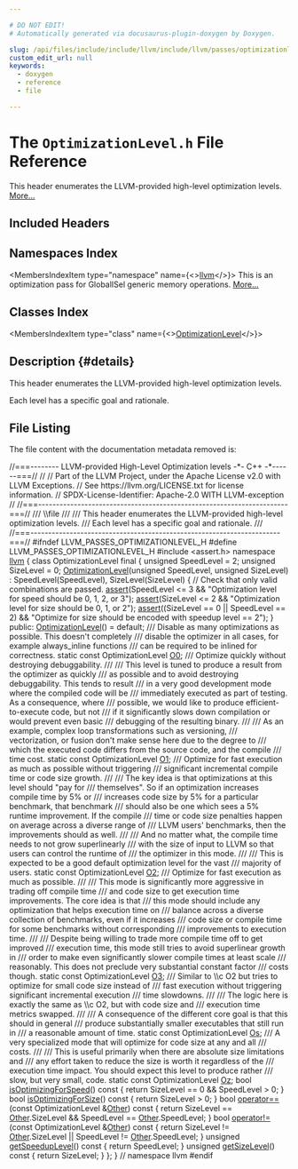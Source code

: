 ```yaml
---

# DO NOT EDIT!
# Automatically generated via docusaurus-plugin-doxygen by Doxygen.

slug: /api/files/include/include/llvm/include/llvm/passes/optimizationlevel-h
custom_edit_url: null
keywords:
  - doxygen
  - reference
  - file

---
```





# The `OptimizationLevel.h` File Reference

<DoxygenPage pluginConfig={pluginConfig}>

This header enumerates the LLVM-provided high-level optimization levels. <a href="#details">More...</a>

## Included Headers

<IncludesList>
<IncludesListItem
  filePath="assert.h"
  permalink=""
  isLocal="false" />
</IncludesList>

## Namespaces Index

<MembersIndex>

<MembersIndexItem
  type="namespace"
  name={<><a href="/docs/api/namespaces/llvm">llvm</a></>}>
This is an optimization pass for GlobalISel generic memory operations. <a href="/docs/api/namespaces/llvm/#details">More...</a>
</MembersIndexItem>

</MembersIndex>

## Classes Index

<MembersIndex>

<MembersIndexItem
  type="class"
  name={<><a href="/docs/api/classes/llvm/optimizationlevel">OptimizationLevel</a></>}>
</MembersIndexItem>

</MembersIndex>

## Description {#details}

This header enumerates the LLVM-provided high-level optimization levels.

Each level has a specific goal and rationale.

## File Listing

The file content with the documentation metadata removed is:

<ProgramListing>

<Link id="l00001" /><CodeLine lineNumber="1"><Highlight kind="comment">//===-------- LLVM-provided High-Level Optimization levels -&#42;- C++ -&#42;------===//</Highlight><Highlight kind="normal"></Highlight></CodeLine>
<Link id="l00002" /><CodeLine lineNumber="2"><Highlight kind="normal"></Highlight><Highlight kind="comment">//</Highlight><Highlight kind="normal"></Highlight></CodeLine>
<Link id="l00003" /><CodeLine lineNumber="3"><Highlight kind="normal"></Highlight><Highlight kind="comment">// Part of the LLVM Project, under the Apache License v2.0 with LLVM Exceptions.</Highlight><Highlight kind="normal"></Highlight></CodeLine>
<Link id="l00004" /><CodeLine lineNumber="4"><Highlight kind="normal"></Highlight><Highlight kind="comment">// See https://llvm.org/LICENSE.txt for license information.</Highlight><Highlight kind="normal"></Highlight></CodeLine>
<Link id="l00005" /><CodeLine lineNumber="5"><Highlight kind="normal"></Highlight><Highlight kind="comment">// SPDX-License-Identifier: Apache-2.0 WITH LLVM-exception</Highlight><Highlight kind="normal"></Highlight></CodeLine>
<Link id="l00006" /><CodeLine lineNumber="6"><Highlight kind="normal"></Highlight><Highlight kind="comment">//</Highlight><Highlight kind="normal"></Highlight></CodeLine>
<Link id="l00007" /><CodeLine lineNumber="7"><Highlight kind="normal"></Highlight><Highlight kind="comment">//===----------------------------------------------------------------------===//</Highlight><Highlight kind="comment"></Highlight></CodeLine>
<Link id="l00008" /><CodeLine lineNumber="8"><Highlight kind="comment">/// \\file</Highlight></CodeLine>
<Link id="l00009" /><CodeLine lineNumber="9"><Highlight kind="comment">///</Highlight></CodeLine>
<Link id="l00010" /><CodeLine lineNumber="10"><Highlight kind="comment">/// This header enumerates the LLVM-provided high-level optimization levels.</Highlight></CodeLine>
<Link id="l00011" /><CodeLine lineNumber="11"><Highlight kind="comment">/// Each level has a specific goal and rationale.</Highlight></CodeLine>
<Link id="l00012" /><CodeLine lineNumber="12"><Highlight kind="comment">///</Highlight><Highlight kind="normal"></Highlight></CodeLine>
<Link id="l00013" /><CodeLine lineNumber="13"><Highlight kind="normal"></Highlight><Highlight kind="comment">//===----------------------------------------------------------------------===//</Highlight><Highlight kind="normal"></Highlight></CodeLine>
<Link id="l00014" /><CodeLine lineNumber="14"><Highlight kind="normal"></Highlight></CodeLine>
<Link id="l00015" /><CodeLine lineNumber="15"><Highlight kind="normal"></Highlight><Highlight kind="preprocessor">#ifndef LLVM&#95;PASSES&#95;OPTIMIZATIONLEVEL&#95;H</Highlight><Highlight kind="normal"></Highlight></CodeLine>
<Link id="l00016" /><CodeLine lineNumber="16"><Highlight kind="normal"></Highlight><Highlight kind="preprocessor">#define LLVM&#95;PASSES&#95;OPTIMIZATIONLEVEL&#95;H</Highlight><Highlight kind="normal"></Highlight></CodeLine>
<Link id="l00017" /><CodeLine lineNumber="17"><Highlight kind="normal"></Highlight></CodeLine>
<Link id="l00018" /><CodeLine lineNumber="18"><Highlight kind="normal"></Highlight><Highlight kind="preprocessor">#include &lt;assert.h&gt;</Highlight><Highlight kind="normal"></Highlight></CodeLine>
<Link id="l00019" /><CodeLine lineNumber="19"><Highlight kind="normal"></Highlight></CodeLine>
<Link id="l00020" /><CodeLine lineNumber="20"><Highlight kind="normal"></Highlight><Highlight kind="keyword">namespace </Highlight><Highlight kind="normal"><a href="/docs/api/namespaces/llvm">llvm</a> &#123;</Highlight></CodeLine>
<Link id="l00021" /><CodeLine lineNumber="21"><Highlight kind="normal"></Highlight></CodeLine>
<Link id="l00022" /><CodeLine lineNumber="22" lineLink="/docs/api/classes/llvm/optimizationlevel"><Highlight kind="normal"></Highlight><Highlight kind="keyword">class </Highlight><Highlight kind="normal">OptimizationLevel final &#123;</Highlight></CodeLine>
<Link id="l00023" /><CodeLine lineNumber="23"><Highlight kind="normal">  </Highlight><Highlight kind="keywordtype">unsigned</Highlight><Highlight kind="normal"> SpeedLevel = 2;</Highlight></CodeLine>
<Link id="l00024" /><CodeLine lineNumber="24"><Highlight kind="normal">  </Highlight><Highlight kind="keywordtype">unsigned</Highlight><Highlight kind="normal"> SizeLevel = 0;</Highlight></CodeLine>
<Link id="l00025" /><CodeLine lineNumber="25"><Highlight kind="normal">  <a href="/docs/api/classes/llvm/optimizationlevel/#a2fde7b3b9f2a8c78d09bed66bc70179e">OptimizationLevel</a>(</Highlight><Highlight kind="keywordtype">unsigned</Highlight><Highlight kind="normal"> SpeedLevel, </Highlight><Highlight kind="keywordtype">unsigned</Highlight><Highlight kind="normal"> SizeLevel)</Highlight></CodeLine>
<Link id="l00026" /><CodeLine lineNumber="26"><Highlight kind="normal">      : SpeedLevel(SpeedLevel), SizeLevel(SizeLevel) &#123;</Highlight></CodeLine>
<Link id="l00027" /><CodeLine lineNumber="27"><Highlight kind="normal">    </Highlight><Highlight kind="comment">// Check that only valid combinations are passed.</Highlight><Highlight kind="normal"></Highlight></CodeLine>
<Link id="l00028" /><CodeLine lineNumber="28"><Highlight kind="normal">    <a href="/docs/api/files/lib/lib/target/lib/target/amdgpu/silowercontrolflow-cpp/#a4868c5d81c5ccc98c47aeab6244346a0">assert</a>(SpeedLevel &lt;= 3 &amp;&amp;</Highlight></CodeLine>
<Link id="l00029" /><CodeLine lineNumber="29"><Highlight kind="normal">           </Highlight><Highlight kind="stringliteral">&quot;Optimization level for speed should be 0, 1, 2, or 3&quot;</Highlight><Highlight kind="normal">);</Highlight></CodeLine>
<Link id="l00030" /><CodeLine lineNumber="30"><Highlight kind="normal">    <a href="/docs/api/files/lib/lib/target/lib/target/amdgpu/silowercontrolflow-cpp/#a4868c5d81c5ccc98c47aeab6244346a0">assert</a>(SizeLevel &lt;= 2 &amp;&amp;</Highlight></CodeLine>
<Link id="l00031" /><CodeLine lineNumber="31"><Highlight kind="normal">           </Highlight><Highlight kind="stringliteral">&quot;Optimization level for size should be 0, 1, or 2&quot;</Highlight><Highlight kind="normal">);</Highlight></CodeLine>
<Link id="l00032" /><CodeLine lineNumber="32"><Highlight kind="normal">    <a href="/docs/api/files/lib/lib/target/lib/target/amdgpu/silowercontrolflow-cpp/#a4868c5d81c5ccc98c47aeab6244346a0">assert</a>((SizeLevel == 0 || SpeedLevel == 2) &amp;&amp;</Highlight></CodeLine>
<Link id="l00033" /><CodeLine lineNumber="33"><Highlight kind="normal">           </Highlight><Highlight kind="stringliteral">&quot;Optimize for size should be encoded with speedup level == 2&quot;</Highlight><Highlight kind="normal">);</Highlight></CodeLine>
<Link id="l00034" /><CodeLine lineNumber="34"><Highlight kind="normal">  &#125;</Highlight></CodeLine>
<Link id="l00035" /><CodeLine lineNumber="35"><Highlight kind="normal"></Highlight></CodeLine>
<Link id="l00036" /><CodeLine lineNumber="36"><Highlight kind="normal"></Highlight><Highlight kind="keyword">public</Highlight><Highlight kind="normal">:</Highlight></CodeLine>
<Link id="l00037" /><CodeLine lineNumber="37" lineLink="/docs/api/classes/llvm/optimizationlevel/#a2fde7b3b9f2a8c78d09bed66bc70179e"><Highlight kind="normal">  <a href="/docs/api/classes/llvm/optimizationlevel/#a2fde7b3b9f2a8c78d09bed66bc70179e">OptimizationLevel</a>() = </Highlight><Highlight kind="keywordflow">default</Highlight><Highlight kind="normal">;</Highlight><Highlight kind="comment"></Highlight></CodeLine>
<Link id="l00038" /><CodeLine lineNumber="38"><Highlight kind="comment">  /// Disable as many optimizations as possible. This doesn&#39;t completely</Highlight></CodeLine>
<Link id="l00039" /><CodeLine lineNumber="39"><Highlight kind="comment">  /// disable the optimizer in all cases, for example always&#95;inline functions</Highlight></CodeLine>
<Link id="l00040" /><CodeLine lineNumber="40"><Highlight kind="comment">  /// can be required to be inlined for correctness.</Highlight><Highlight kind="normal"></Highlight></CodeLine>
<Link id="l00041" /><CodeLine lineNumber="41" lineLink="/docs/api/classes/llvm/optimizationlevel/#a6ca9e4f5478a77fa91fc56e1f1f6ba24"><Highlight kind="normal">  </Highlight><Highlight kind="keyword">static</Highlight><Highlight kind="normal"> </Highlight><Highlight kind="keyword">const</Highlight><Highlight kind="normal"> OptimizationLevel <a href="/docs/api/classes/llvm/optimizationlevel/#a6ca9e4f5478a77fa91fc56e1f1f6ba24">O0</a>;</Highlight></CodeLine>
<Link id="l00042" /><CodeLine lineNumber="42"><Highlight kind="normal"></Highlight><Highlight kind="comment"></Highlight></CodeLine>
<Link id="l00043" /><CodeLine lineNumber="43"><Highlight kind="comment">  /// Optimize quickly without destroying debuggability.</Highlight></CodeLine>
<Link id="l00044" /><CodeLine lineNumber="44"><Highlight kind="comment">  ///</Highlight></CodeLine>
<Link id="l00045" /><CodeLine lineNumber="45"><Highlight kind="comment">  /// This level is tuned to produce a result from the optimizer as quickly</Highlight></CodeLine>
<Link id="l00046" /><CodeLine lineNumber="46"><Highlight kind="comment">  /// as possible and to avoid destroying debuggability. This tends to result</Highlight></CodeLine>
<Link id="l00047" /><CodeLine lineNumber="47"><Highlight kind="comment">  /// in a very good development mode where the compiled code will be</Highlight></CodeLine>
<Link id="l00048" /><CodeLine lineNumber="48"><Highlight kind="comment">  /// immediately executed as part of testing. As a consequence, where</Highlight></CodeLine>
<Link id="l00049" /><CodeLine lineNumber="49"><Highlight kind="comment">  /// possible, we would like to produce efficient-to-execute code, but not</Highlight></CodeLine>
<Link id="l00050" /><CodeLine lineNumber="50"><Highlight kind="comment">  /// if it significantly slows down compilation or would prevent even basic</Highlight></CodeLine>
<Link id="l00051" /><CodeLine lineNumber="51"><Highlight kind="comment">  /// debugging of the resulting binary.</Highlight></CodeLine>
<Link id="l00052" /><CodeLine lineNumber="52"><Highlight kind="comment">  ///</Highlight></CodeLine>
<Link id="l00053" /><CodeLine lineNumber="53"><Highlight kind="comment">  /// As an example, complex loop transformations such as versioning,</Highlight></CodeLine>
<Link id="l00054" /><CodeLine lineNumber="54"><Highlight kind="comment">  /// vectorization, or fusion don&#39;t make sense here due to the degree to</Highlight></CodeLine>
<Link id="l00055" /><CodeLine lineNumber="55"><Highlight kind="comment">  /// which the executed code differs from the source code, and the compile</Highlight></CodeLine>
<Link id="l00056" /><CodeLine lineNumber="56"><Highlight kind="comment">  /// time cost.</Highlight><Highlight kind="normal"></Highlight></CodeLine>
<Link id="l00057" /><CodeLine lineNumber="57" lineLink="/docs/api/classes/llvm/optimizationlevel/#acfab17afad8d19eb90de02e684900ccd"><Highlight kind="normal">  </Highlight><Highlight kind="keyword">static</Highlight><Highlight kind="normal"> </Highlight><Highlight kind="keyword">const</Highlight><Highlight kind="normal"> OptimizationLevel <a href="/docs/api/classes/llvm/optimizationlevel/#acfab17afad8d19eb90de02e684900ccd">O1</a>;</Highlight><Highlight kind="comment"></Highlight></CodeLine>
<Link id="l00058" /><CodeLine lineNumber="58"><Highlight kind="comment">  /// Optimize for fast execution as much as possible without triggering</Highlight></CodeLine>
<Link id="l00059" /><CodeLine lineNumber="59"><Highlight kind="comment">  /// significant incremental compile time or code size growth.</Highlight></CodeLine>
<Link id="l00060" /><CodeLine lineNumber="60"><Highlight kind="comment">  ///</Highlight></CodeLine>
<Link id="l00061" /><CodeLine lineNumber="61"><Highlight kind="comment">  /// The key idea is that optimizations at this level should &quot;pay for</Highlight></CodeLine>
<Link id="l00062" /><CodeLine lineNumber="62"><Highlight kind="comment">  /// themselves&quot;. So if an optimization increases compile time by 5% or</Highlight></CodeLine>
<Link id="l00063" /><CodeLine lineNumber="63"><Highlight kind="comment">  /// increases code size by 5% for a particular benchmark, that benchmark</Highlight></CodeLine>
<Link id="l00064" /><CodeLine lineNumber="64"><Highlight kind="comment">  /// should also be one which sees a 5% runtime improvement. If the compile</Highlight></CodeLine>
<Link id="l00065" /><CodeLine lineNumber="65"><Highlight kind="comment">  /// time or code size penalties happen on average across a diverse range of</Highlight></CodeLine>
<Link id="l00066" /><CodeLine lineNumber="66"><Highlight kind="comment">  /// LLVM users&#39; benchmarks, then the improvements should as well.</Highlight></CodeLine>
<Link id="l00067" /><CodeLine lineNumber="67"><Highlight kind="comment">  ///</Highlight></CodeLine>
<Link id="l00068" /><CodeLine lineNumber="68"><Highlight kind="comment">  /// And no matter what, the compile time needs to not grow superlinearly</Highlight></CodeLine>
<Link id="l00069" /><CodeLine lineNumber="69"><Highlight kind="comment">  /// with the size of input to LLVM so that users can control the runtime of</Highlight></CodeLine>
<Link id="l00070" /><CodeLine lineNumber="70"><Highlight kind="comment">  /// the optimizer in this mode.</Highlight></CodeLine>
<Link id="l00071" /><CodeLine lineNumber="71"><Highlight kind="comment">  ///</Highlight></CodeLine>
<Link id="l00072" /><CodeLine lineNumber="72"><Highlight kind="comment">  /// This is expected to be a good default optimization level for the vast</Highlight></CodeLine>
<Link id="l00073" /><CodeLine lineNumber="73"><Highlight kind="comment">  /// majority of users.</Highlight><Highlight kind="normal"></Highlight></CodeLine>
<Link id="l00074" /><CodeLine lineNumber="74" lineLink="/docs/api/classes/llvm/optimizationlevel/#a9c0836ff9219a0b737a11979991c3389"><Highlight kind="normal">  </Highlight><Highlight kind="keyword">static</Highlight><Highlight kind="normal"> </Highlight><Highlight kind="keyword">const</Highlight><Highlight kind="normal"> OptimizationLevel <a href="/docs/api/classes/llvm/optimizationlevel/#a9c0836ff9219a0b737a11979991c3389">O2</a>;</Highlight><Highlight kind="comment"></Highlight></CodeLine>
<Link id="l00075" /><CodeLine lineNumber="75"><Highlight kind="comment">  /// Optimize for fast execution as much as possible.</Highlight></CodeLine>
<Link id="l00076" /><CodeLine lineNumber="76"><Highlight kind="comment">  ///</Highlight></CodeLine>
<Link id="l00077" /><CodeLine lineNumber="77"><Highlight kind="comment">  /// This mode is significantly more aggressive in trading off compile time</Highlight></CodeLine>
<Link id="l00078" /><CodeLine lineNumber="78"><Highlight kind="comment">  /// and code size to get execution time improvements. The core idea is that</Highlight></CodeLine>
<Link id="l00079" /><CodeLine lineNumber="79"><Highlight kind="comment">  /// this mode should include any optimization that helps execution time on</Highlight></CodeLine>
<Link id="l00080" /><CodeLine lineNumber="80"><Highlight kind="comment">  /// balance across a diverse collection of benchmarks, even if it increases</Highlight></CodeLine>
<Link id="l00081" /><CodeLine lineNumber="81"><Highlight kind="comment">  /// code size or compile time for some benchmarks without corresponding</Highlight></CodeLine>
<Link id="l00082" /><CodeLine lineNumber="82"><Highlight kind="comment">  /// improvements to execution time.</Highlight></CodeLine>
<Link id="l00083" /><CodeLine lineNumber="83"><Highlight kind="comment">  ///</Highlight></CodeLine>
<Link id="l00084" /><CodeLine lineNumber="84"><Highlight kind="comment">  /// Despite being willing to trade more compile time off to get improved</Highlight></CodeLine>
<Link id="l00085" /><CodeLine lineNumber="85"><Highlight kind="comment">  /// execution time, this mode still tries to avoid superlinear growth in</Highlight></CodeLine>
<Link id="l00086" /><CodeLine lineNumber="86"><Highlight kind="comment">  /// order to make even significantly slower compile times at least scale</Highlight></CodeLine>
<Link id="l00087" /><CodeLine lineNumber="87"><Highlight kind="comment">  /// reasonably. This does not preclude very substantial constant factor</Highlight></CodeLine>
<Link id="l00088" /><CodeLine lineNumber="88"><Highlight kind="comment">  /// costs though.</Highlight><Highlight kind="normal"></Highlight></CodeLine>
<Link id="l00089" /><CodeLine lineNumber="89" lineLink="/docs/api/classes/llvm/optimizationlevel/#a097296a5feaefc188dafa71b19204714"><Highlight kind="normal">  </Highlight><Highlight kind="keyword">static</Highlight><Highlight kind="normal"> </Highlight><Highlight kind="keyword">const</Highlight><Highlight kind="normal"> OptimizationLevel <a href="/docs/api/classes/llvm/optimizationlevel/#a097296a5feaefc188dafa71b19204714">O3</a>;</Highlight><Highlight kind="comment"></Highlight></CodeLine>
<Link id="l00090" /><CodeLine lineNumber="90"><Highlight kind="comment">  /// Similar to \\c O2 but tries to optimize for small code size instead of</Highlight></CodeLine>
<Link id="l00091" /><CodeLine lineNumber="91"><Highlight kind="comment">  /// fast execution without triggering significant incremental execution</Highlight></CodeLine>
<Link id="l00092" /><CodeLine lineNumber="92"><Highlight kind="comment">  /// time slowdowns.</Highlight></CodeLine>
<Link id="l00093" /><CodeLine lineNumber="93"><Highlight kind="comment">  ///</Highlight></CodeLine>
<Link id="l00094" /><CodeLine lineNumber="94"><Highlight kind="comment">  /// The logic here is exactly the same as \\c O2, but with code size and</Highlight></CodeLine>
<Link id="l00095" /><CodeLine lineNumber="95"><Highlight kind="comment">  /// execution time metrics swapped.</Highlight></CodeLine>
<Link id="l00096" /><CodeLine lineNumber="96"><Highlight kind="comment">  ///</Highlight></CodeLine>
<Link id="l00097" /><CodeLine lineNumber="97"><Highlight kind="comment">  /// A consequence of the different core goal is that this should in general</Highlight></CodeLine>
<Link id="l00098" /><CodeLine lineNumber="98"><Highlight kind="comment">  /// produce substantially smaller executables that still run in</Highlight></CodeLine>
<Link id="l00099" /><CodeLine lineNumber="99"><Highlight kind="comment">  /// a reasonable amount of time.</Highlight><Highlight kind="normal"></Highlight></CodeLine>
<Link id="l00100" /><CodeLine lineNumber="100" lineLink="/docs/api/classes/llvm/optimizationlevel/#a73679792a87ec44543a1cc09a5d8c3cc"><Highlight kind="normal">  </Highlight><Highlight kind="keyword">static</Highlight><Highlight kind="normal"> </Highlight><Highlight kind="keyword">const</Highlight><Highlight kind="normal"> OptimizationLevel <a href="/docs/api/classes/llvm/optimizationlevel/#a73679792a87ec44543a1cc09a5d8c3cc">Os</a>;</Highlight><Highlight kind="comment"></Highlight></CodeLine>
<Link id="l00101" /><CodeLine lineNumber="101"><Highlight kind="comment">  /// A very specialized mode that will optimize for code size at any and all</Highlight></CodeLine>
<Link id="l00102" /><CodeLine lineNumber="102"><Highlight kind="comment">  /// costs.</Highlight></CodeLine>
<Link id="l00103" /><CodeLine lineNumber="103"><Highlight kind="comment">  ///</Highlight></CodeLine>
<Link id="l00104" /><CodeLine lineNumber="104"><Highlight kind="comment">  /// This is useful primarily when there are absolute size limitations and</Highlight></CodeLine>
<Link id="l00105" /><CodeLine lineNumber="105"><Highlight kind="comment">  /// any effort taken to reduce the size is worth it regardless of the</Highlight></CodeLine>
<Link id="l00106" /><CodeLine lineNumber="106"><Highlight kind="comment">  /// execution time impact. You should expect this level to produce rather</Highlight></CodeLine>
<Link id="l00107" /><CodeLine lineNumber="107"><Highlight kind="comment">  /// slow, but very small, code.</Highlight><Highlight kind="normal"></Highlight></CodeLine>
<Link id="l00108" /><CodeLine lineNumber="108" lineLink="/docs/api/classes/llvm/optimizationlevel/#a1e916712888d6a2d3952834c126460e7"><Highlight kind="normal">  </Highlight><Highlight kind="keyword">static</Highlight><Highlight kind="normal"> </Highlight><Highlight kind="keyword">const</Highlight><Highlight kind="normal"> OptimizationLevel <a href="/docs/api/classes/llvm/optimizationlevel/#a1e916712888d6a2d3952834c126460e7">Oz</a>;</Highlight></CodeLine>
<Link id="l00109" /><CodeLine lineNumber="109"><Highlight kind="normal"></Highlight></CodeLine>
<Link id="l00110" /><CodeLine lineNumber="110" lineLink="/docs/api/classes/llvm/optimizationlevel/#ac8b4922e348da3964aace032c1da4108"><Highlight kind="normal">  </Highlight><Highlight kind="keywordtype">bool</Highlight><Highlight kind="normal"> <a href="/docs/api/classes/llvm/optimizationlevel/#ac8b4922e348da3964aace032c1da4108">isOptimizingForSpeed</a>()</Highlight><Highlight kind="keyword"> const </Highlight><Highlight kind="normal">&#123; </Highlight><Highlight kind="keywordflow">return</Highlight><Highlight kind="normal"> SizeLevel == 0 &amp;&amp; SpeedLevel &gt; 0; &#125;</Highlight></CodeLine>
<Link id="l00111" /><CodeLine lineNumber="111"><Highlight kind="normal"></Highlight></CodeLine>
<Link id="l00112" /><CodeLine lineNumber="112" lineLink="/docs/api/classes/llvm/optimizationlevel/#a1e2715d84143938c4eea797507559408"><Highlight kind="normal">  </Highlight><Highlight kind="keywordtype">bool</Highlight><Highlight kind="normal"> <a href="/docs/api/classes/llvm/optimizationlevel/#a1e2715d84143938c4eea797507559408">isOptimizingForSize</a>()</Highlight><Highlight kind="keyword"> const </Highlight><Highlight kind="normal">&#123; </Highlight><Highlight kind="keywordflow">return</Highlight><Highlight kind="normal"> SizeLevel &gt; 0; &#125;</Highlight></CodeLine>
<Link id="l00113" /><CodeLine lineNumber="113"><Highlight kind="normal"></Highlight></CodeLine>
<Link id="l00114" /><CodeLine lineNumber="114" lineLink="/docs/api/classes/llvm/optimizationlevel/#a15d421eddeb112ae94ec5cd9a7c80564"><Highlight kind="normal">  </Highlight><Highlight kind="keywordtype">bool</Highlight><Highlight kind="normal"> <a href="/docs/api/classes/llvm/optimizationlevel/#a15d421eddeb112ae94ec5cd9a7c80564">operator==</a>(</Highlight><Highlight kind="keyword">const</Highlight><Highlight kind="normal"> OptimizationLevel &amp;<a href="/docs/api/namespaces/llvm/#a9eb4f5b98b70ee4fab9614ed58282c1fa6311ae17c1ee52b36e68aaf4ad066387">Other</a>)</Highlight><Highlight kind="keyword"> const </Highlight><Highlight kind="normal">&#123;</Highlight></CodeLine>
<Link id="l00115" /><CodeLine lineNumber="115"><Highlight kind="normal">    </Highlight><Highlight kind="keywordflow">return</Highlight><Highlight kind="normal"> SizeLevel == <a href="/docs/api/namespaces/llvm/#a9eb4f5b98b70ee4fab9614ed58282c1fa6311ae17c1ee52b36e68aaf4ad066387">Other</a>.SizeLevel &amp;&amp; SpeedLevel == <a href="/docs/api/namespaces/llvm/#a9eb4f5b98b70ee4fab9614ed58282c1fa6311ae17c1ee52b36e68aaf4ad066387">Other</a>.SpeedLevel;</Highlight></CodeLine>
<Link id="l00116" /><CodeLine lineNumber="116"><Highlight kind="normal">  &#125;</Highlight></CodeLine>
<Link id="l00117" /><CodeLine lineNumber="117" lineLink="/docs/api/classes/llvm/optimizationlevel/#a8f1296b820d60dccd2a6bae2ac4fd5e4"><Highlight kind="normal">  </Highlight><Highlight kind="keywordtype">bool</Highlight><Highlight kind="normal"> <a href="/docs/api/classes/llvm/optimizationlevel/#a8f1296b820d60dccd2a6bae2ac4fd5e4">operator!=</a>(</Highlight><Highlight kind="keyword">const</Highlight><Highlight kind="normal"> OptimizationLevel &amp;<a href="/docs/api/namespaces/llvm/#a9eb4f5b98b70ee4fab9614ed58282c1fa6311ae17c1ee52b36e68aaf4ad066387">Other</a>)</Highlight><Highlight kind="keyword"> const </Highlight><Highlight kind="normal">&#123;</Highlight></CodeLine>
<Link id="l00118" /><CodeLine lineNumber="118"><Highlight kind="normal">    </Highlight><Highlight kind="keywordflow">return</Highlight><Highlight kind="normal"> SizeLevel != <a href="/docs/api/namespaces/llvm/#a9eb4f5b98b70ee4fab9614ed58282c1fa6311ae17c1ee52b36e68aaf4ad066387">Other</a>.SizeLevel || SpeedLevel != <a href="/docs/api/namespaces/llvm/#a9eb4f5b98b70ee4fab9614ed58282c1fa6311ae17c1ee52b36e68aaf4ad066387">Other</a>.SpeedLevel;</Highlight></CodeLine>
<Link id="l00119" /><CodeLine lineNumber="119"><Highlight kind="normal">  &#125;</Highlight></CodeLine>
<Link id="l00120" /><CodeLine lineNumber="120"><Highlight kind="normal"></Highlight></CodeLine>
<Link id="l00121" /><CodeLine lineNumber="121" lineLink="/docs/api/classes/llvm/optimizationlevel/#a979da278e42c9db7dc7cf79de09109cc"><Highlight kind="normal">  </Highlight><Highlight kind="keywordtype">unsigned</Highlight><Highlight kind="normal"> <a href="/docs/api/classes/llvm/optimizationlevel/#a979da278e42c9db7dc7cf79de09109cc">getSpeedupLevel</a>()</Highlight><Highlight kind="keyword"> const </Highlight><Highlight kind="normal">&#123; </Highlight><Highlight kind="keywordflow">return</Highlight><Highlight kind="normal"> SpeedLevel; &#125;</Highlight></CodeLine>
<Link id="l00122" /><CodeLine lineNumber="122"><Highlight kind="normal"></Highlight></CodeLine>
<Link id="l00123" /><CodeLine lineNumber="123" lineLink="/docs/api/classes/llvm/optimizationlevel/#a6e8011309a2b8805bced360da3e77186"><Highlight kind="normal">  </Highlight><Highlight kind="keywordtype">unsigned</Highlight><Highlight kind="normal"> <a href="/docs/api/classes/llvm/optimizationlevel/#a6e8011309a2b8805bced360da3e77186">getSizeLevel</a>()</Highlight><Highlight kind="keyword"> const </Highlight><Highlight kind="normal">&#123; </Highlight><Highlight kind="keywordflow">return</Highlight><Highlight kind="normal"> SizeLevel; &#125;</Highlight></CodeLine>
<Link id="l00124" /><CodeLine lineNumber="124"><Highlight kind="normal">&#125;;</Highlight></CodeLine>
<Link id="l00125" /><CodeLine lineNumber="125"><Highlight kind="normal">&#125; </Highlight><Highlight kind="comment">// namespace llvm</Highlight><Highlight kind="normal"></Highlight></CodeLine>
<Link id="l00126" /><CodeLine lineNumber="126"><Highlight kind="normal"></Highlight></CodeLine>
<Link id="l00127" /><CodeLine lineNumber="127"><Highlight kind="normal"></Highlight><Highlight kind="preprocessor">#endif</Highlight></CodeLine>

</ProgramListing>


</DoxygenPage>
